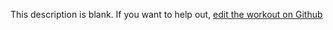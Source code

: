 
  This description is blank. If you want to help out, [edit the workout on Github](https://www.github.com/LiftArcade/exercises/blob/main/exercises/bench-press-machine-description.mdx)